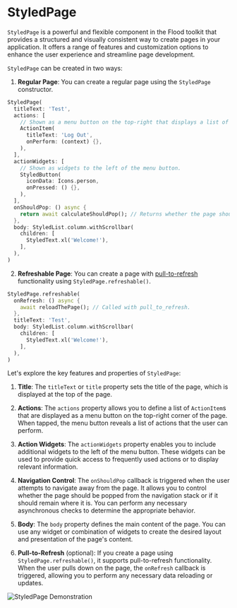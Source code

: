 # StyledPage

`StyledPage` is a powerful and flexible component in the Flood toolkit that provides a structured and visually consistent way to create pages in your application. It offers a range of features and customization options to enhance the user experience and streamline page development.

`StyledPage` can be created in two ways:

1. **Regular Page**: You can create a regular page using the `StyledPage` constructor.

```dart
StyledPage(
  titleText: 'Test',
  actions: [
    // Shown as a menu button on the top-right that displays a list of actions.
    ActionItem(
      titleText: 'Log Out',
      onPerform: (context) {},
    ),
  ],
  actionWidgets: [
    // Shown as widgets to the left of the menu button.
    StyledButton(
      iconData: Icons.person,
      onPressed: () {},
    ),
  ],
  onShouldPop: () async {
    return await calculateShouldPop(); // Returns whether the page should pop or if it should remain where it is.
  },
  body: StyledList.column.withScrollbar(
    children: [
      StyledText.xl('Welcome!'),
    ],
  ),
)
```

2. **Refreshable Page**: You can create a page with [pull-to-refresh](https://pub.dev/packages/pull_to_refresh) functionality using `StyledPage.refreshable()`.

```dart
StyledPage.refreshable(
  onRefresh: () async {
    await reloadThePage(); // Called with pull_to_refresh.
  },
  titleText: 'Test',
  body: StyledList.column.withScrollbar(
    children: [
      StyledText.xl('Welcome!'),
    ],
  ),
)
```

Let's explore the key features and properties of `StyledPage`:

1. **Title**: The `titleText` or `title` property sets the title of the page, which is displayed at the top of the page.

2. **Actions**: The `actions` property allows you to define a list of `ActionItem`s that are displayed as a menu button on the top-right corner of the page. When tapped, the menu button reveals a list of actions that the user can perform.

3. **Action Widgets**: The `actionWidgets` property enables you to include additional widgets to the left of the menu button. These widgets can be used to provide quick access to frequently used actions or to display relevant information.

4. **Navigation Control**: The `onShouldPop` callback is triggered when the user attempts to navigate away from the page. It allows you to control whether the page should be popped from the navigation stack or if it should remain where it is. You can perform any necessary asynchronous checks to determine the appropriate behavior.

5. **Body**: The `body` property defines the main content of the page. You can use any widget or combination of widgets to create the desired layout and presentation of the page's content.

6. **Pull-to-Refresh** (optional): If you create a page using `StyledPage.refreshable()`, it supports pull-to-refresh functionality. When the user pulls down on the page, the `onRefresh` callback is triggered, allowing you to perform any necessary data reloading or updates.

![StyledPage Demonstration](/styled-page.png)
